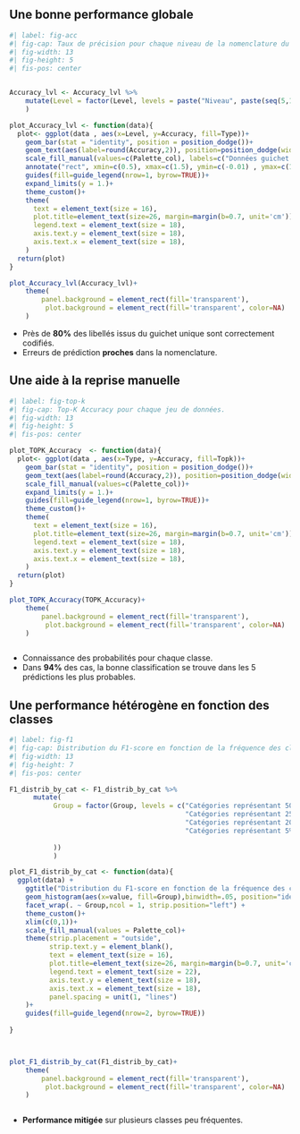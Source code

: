 

## Une bonne performance globale


```r
#| label: fig-acc
#| fig-cap: Taux de précision pour chaque niveau de la nomenclature du code APE.
#| fig-width: 13
#| fig-height: 5
#| fis-pos: center


Accuracy_lvl <- Accuracy_lvl %>%
    mutate(Level = factor(Level, levels = paste("Niveau", paste(seq(5,1,-1))))
    )

plot_Accuracy_lvl <- function(data){
  plot<- ggplot(data , aes(x=Level, y=Accuracy, fill=Type))+
    geom_bar(stat = "identity", position = position_dodge())+
    geom_text(aes(label=round(Accuracy,2)), position=position_dodge(width=0.9), vjust=-0.25, size = 6)+
    scale_fill_manual(values=c(Palette_col), labels=c("Données guichet unique", "Données test"))+
    annotate("rect", xmin=c(0.5), xmax=c(1.5), ymin=c(-0.01) , ymax=c(1), color="#EE0220", fill=NA, size=1.5)+
    guides(fill=guide_legend(nrow=1, byrow=TRUE))+
    expand_limits(y = 1.)+
    theme_custom()+
    theme(
      text = element_text(size = 16),
      plot.title=element_text(size=26, margin=margin(b=0.7, unit='cm')),
      legend.text = element_text(size = 18),
      axis.text.y = element_text(size = 18),
      axis.text.x = element_text(size = 18),
    )
  return(plot)
}

plot_Accuracy_lvl(Accuracy_lvl)+ 
    theme(
        panel.background = element_rect(fill='transparent'),
         plot.background = element_rect(fill='transparent', color=NA)
    )


```


- Près de [**80%**]{.orange} des libellés issus du guichet unique sont correctement codifiés.
- Erreurs de prédiction [**proches**]{.orange} dans la nomenclature.

## Une aide à la reprise manuelle


```r
#| label: fig-top-k
#| fig-cap: Top-K Accuracy pour chaque jeu de données.
#| fig-width: 13
#| fig-height: 5
#| fis-pos: center

plot_TOPK_Accuracy  <- function(data){
  plot<- ggplot(data , aes(x=Type, y=Accuracy, fill=Topk))+
    geom_bar(stat = "identity", position = position_dodge())+
    geom_text(aes(label=round(Accuracy,2)), position=position_dodge(width=0.9), vjust=-0.25, size = 6)+
    scale_fill_manual(values=c(Palette_col))+
    expand_limits(y = 1.)+
    guides(fill=guide_legend(nrow=1, byrow=TRUE))+
    theme_custom()+
    theme(
      text = element_text(size = 16),
      plot.title=element_text(size=26, margin=margin(b=0.7, unit='cm')),
      legend.text = element_text(size = 18),
      axis.text.y = element_text(size = 18),
      axis.text.x = element_text(size = 18),
    )
  return(plot)
}

plot_TOPK_Accuracy(TOPK_Accuracy)+ 
    theme(
        panel.background = element_rect(fill='transparent'),
         plot.background = element_rect(fill='transparent', color=NA)
    )



```

- Connaissance des probabilités pour chaque classe.
- Dans [**94%**]{.orange} des cas, la bonne classification se trouve dans les 5 prédictions les plus probables. 

## Une performance hétérogène en fonction des classes

```r
#| label: fig-f1
#| fig-cap: Distribution du F1-score en fonction de la fréquence des classes.
#| fig-width: 13
#| fig-height: 7
#| fis-pos: center

F1_distrib_by_cat <- F1_distrib_by_cat %>%
      mutate(
           Group = factor(Group, levels = c("Catégories représentant 50% des données",
                                            "Catégories représentant 25% des données",
                                            "Catégories représentant 20% des données",
                                            "Catégories représentant 5% des données"
                                            
           ))
           )

plot_F1_distrib_by_cat <- function(data){
  ggplot(data) + 
    ggtitle("Distribution du F1-score en fonction de la fréquence des classes")+
    geom_histogram(aes(x=value, fill=Group),binwidth=.05, position="identity") +
    facet_wrap(. ~ Group,ncol = 1, strip.position="left") +
    theme_custom()+
    xlim(c(0,1))+
    scale_fill_manual(values = Palette_col)+
    theme(strip.placement = "outside",
          strip.text.y = element_blank(),
          text = element_text(size = 16),
          plot.title=element_text(size=26, margin=margin(b=0.7, unit='cm')),
          legend.text = element_text(size = 22),
          axis.text.y = element_text(size = 18),
          axis.text.x = element_text(size = 18),
          panel.spacing = unit(1, "lines")
    )+
    guides(fill=guide_legend(nrow=2, byrow=TRUE))
  
}



plot_F1_distrib_by_cat(F1_distrib_by_cat)+ 
    theme(
        panel.background = element_rect(fill='transparent'),
         plot.background = element_rect(fill='transparent', color=NA)
    )



```

- [**Performance mitigée**]{.orange} sur plusieurs classes peu fréquentes.
